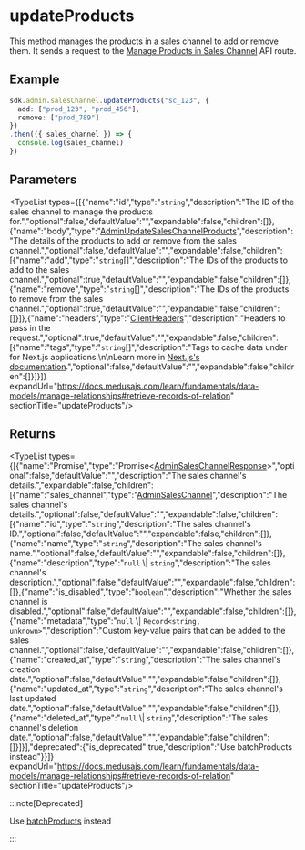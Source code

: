 
# updateProducts

This method manages the products in a sales channel to add or remove them. It sends a request to the
[Manage Products in Sales Channel](https://docs.medusajs.com/api/admin#sales-channels\_postsaleschannelsidproducts)
API route.

## Example

```ts
sdk.admin.salesChannel.updateProducts("sc_123", {
  add: ["prod_123", "prod_456"],
  remove: ["prod_789"]
})
.then(({ sales_channel }) => {
  console.log(sales_channel)
})
```

## Parameters

<TypeList types={[{"name":"id","type":"`string`","description":"The ID of the sales channel to manage the products for.","optional":false,"defaultValue":"","expandable":false,"children":[]},{"name":"body","type":"[AdminUpdateSalesChannelProducts](../../../../../types/HttpTypes/interfaces/types.HttpTypes.AdminUpdateSalesChannelProducts/page.mdx)","description":"The details of the products to add or remove from the sales channel.","optional":false,"defaultValue":"","expandable":false,"children":[{"name":"add","type":"`string`[]","description":"The IDs of the products to add to the sales channel.","optional":true,"defaultValue":"","expandable":false,"children":[]},{"name":"remove","type":"`string`[]","description":"The IDs of the products to remove from the sales channel.","optional":true,"defaultValue":"","expandable":false,"children":[]}]},{"name":"headers","type":"[ClientHeaders](../../../types/js_sdk.admin.ClientHeaders/page.mdx)","description":"Headers to pass in the request.","optional":true,"defaultValue":"","expandable":false,"children":[{"name":"tags","type":"`string`[]","description":"Tags to cache data under for Next.js applications.\n\nLearn more in [Next.js's documentation](https://nextjs.org/docs/app/building-your-application/caching#fetch-optionsnexttags-and-revalidatetag).","optional":false,"defaultValue":"","expandable":false,"children":[]}]}]} expandUrl="https://docs.medusajs.com/learn/fundamentals/data-models/manage-relationships#retrieve-records-of-relation" sectionTitle="updateProducts"/>

## Returns

<TypeList types={[{"name":"Promise","type":"Promise&#60;[AdminSalesChannelResponse](../../../../../types/HttpTypes/interfaces/types.HttpTypes.AdminSalesChannelResponse/page.mdx)&#62;","optional":false,"defaultValue":"","description":"The sales channel's details.","expandable":false,"children":[{"name":"sales_channel","type":"[AdminSalesChannel](../../../../../types/HttpTypes/interfaces/types.HttpTypes.AdminSalesChannel/page.mdx)","description":"The sales channel's details.","optional":false,"defaultValue":"","expandable":false,"children":[{"name":"id","type":"`string`","description":"The sales channel's ID.","optional":false,"defaultValue":"","expandable":false,"children":[]},{"name":"name","type":"`string`","description":"The sales channel's name.","optional":false,"defaultValue":"","expandable":false,"children":[]},{"name":"description","type":"`null` \\| `string`","description":"The sales channel's description.","optional":false,"defaultValue":"","expandable":false,"children":[]},{"name":"is_disabled","type":"`boolean`","description":"Whether the sales channel is disabled.","optional":false,"defaultValue":"","expandable":false,"children":[]},{"name":"metadata","type":"`null` \\| `Record<string, unknown>`","description":"Custom key-value pairs that can be added to the sales channel.","optional":false,"defaultValue":"","expandable":false,"children":[]},{"name":"created_at","type":"`string`","description":"The sales channel's creation date.","optional":false,"defaultValue":"","expandable":false,"children":[]},{"name":"updated_at","type":"`string`","description":"The sales channel's last updated date.","optional":false,"defaultValue":"","expandable":false,"children":[]},{"name":"deleted_at","type":"`null` \\| `string`","description":"The sales channel's deletion date.","optional":false,"defaultValue":"","expandable":false,"children":[]}]}],"deprecated":{"is_deprecated":true,"description":"Use batchProducts instead"}}]} expandUrl="https://docs.medusajs.com/learn/fundamentals/data-models/manage-relationships#retrieve-records-of-relation" sectionTitle="updateProducts"/>

:::note[Deprecated]

Use [batchProducts](../js_sdk.admin.SalesChannel.batchProducts/page.mdx) instead

:::
